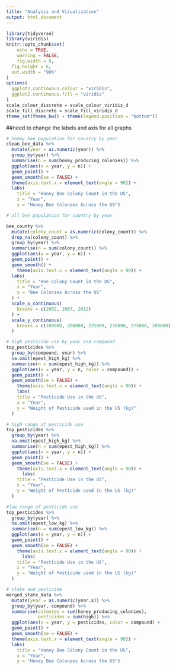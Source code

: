 ```yaml
---
title: "Analysis and Visualization"
output: html_document
---
```


```r

library(tidyverse)
library(viridis)
knitr::opts_chunk$set(
	echo = TRUE,
	warning = FALSE,
	fig.width = 8, 
  fig.height = 6,
  out.width = "90%"
)
options(
  ggplot2.continuous.colour = "viridis",
  ggplot2.continuous.fill = "viridis"
)
scale_colour_discrete = scale_colour_viridis_d
scale_fill_discrete = scale_fill_viridis_d
theme_set(theme_bw() + theme(legend.position = "bottom"))

```

##need to change the labels and axis for all graphs

```r
# honey bee population for country by year
clean_bee_data %>%
  mutate(year = as.numeric(year)) %>%
  group_by(year) %>%
  summarise(n = sum(honey_producing_colonies)) %>%
  ggplot(aes(x = year, y = n)) + 
  geom_point() + 
  geom_smooth(se = FALSE) +
  theme(axis.text.x = element_text(angle = 90)) +
  labs(
    title = "Honey Bee Colony Count in the US",
    x = "Year",
    y = "Honey Bee Colonies Across the US")

# all bee population for country by year

bee_county %>%
  mutate(colony_count = as.numeric(colony_count)) %>%
  drop_na(colony_count) %>%
  group_by(year) %>%
  summarise(n = sum(colony_count)) %>%
  ggplot(aes(x = year, y = n)) + 
  geom_point() + 
  geom_smooth() +
    theme(axis.text.x = element_text(angle = 90)) +
  labs(
    title = "Bee Colony Count in the US",
    x = "Year",
    y = "Bee Colonies Across the US"
  ) +
  scale_x_continuous(
    breaks = c(2002, 2007, 2012)
  ) + 
  scale_y_continuous(
    breaks = c(100000, 200000, 225000, 250000, 275000, 300000)
  )
```

```r
# high pesticide use by year and compound
top_pesticides %>%
  group_by(compound, year) %>%
  na.omit(epest_high_kg) %>%
  summarise(n = sum(epest_high_kg)) %>%
  ggplot(aes(x = year, y = n, color = compound)) + 
  geom_point() + 
  geom_smooth(se = FALSE) +
    theme(axis.text.x = element_text(angle = 90)) +
    labs(
    title = "Pesticide Use in the US",
    x = "Year",
    y = "Weight of Pesticide used in the US (kg)"
  )

# high range of pesticide use
top_pesticides %>%
  group_by(year) %>%
  na.omit(epest_high_kg) %>%
  summarise(n = sum(epest_high_kg)) %>%
  ggplot(aes(x = year, y = n)) + 
  geom_point() + 
  geom_smooth(se = FALSE) +
    theme(axis.text.x = element_text(angle = 90)) +
      labs(
    title = "Pesticide Use in the US",
    x = "Year",
    y = "Weight of Pesticide used in the US (kg)"
  )

#low range of pesticide use
top_pesticides %>%
  group_by(year) %>%
  na.omit(epest_low_kg) %>%
  summarise(n = sum(epest_low_kg)) %>%
  ggplot(aes(x = year, y = n)) + 
  geom_point() + 
  geom_smooth(se = FALSE) +
    theme(axis.text.x = element_text(angle = 90)) +
      labs(
    title = "Pesticide Use in the US",
    x = "Year",
    y = "Weight of Pesticide used in the US (kg)"
  )

```

```r
# state and pesticide
merged_state_data %>%
  mutate(year = as.numeric(year.x)) %>%
  group_by(year, compound) %>%
  summarise(colonies = sum(honey_producing_colonies), 
            pesticides = sum(high)) %>%
  ggplot(aes(x = year, y = pesticides, color = compound) + 
  geom_point() + 
  geom_smooth(se = FALSE) +
  theme(axis.text.x = element_text(angle = 90)) +
  labs(
    title = "Honey Bee Colony Count in the US",
    x = "Year",
    y = "Honey Bee Colonies Across the US")
```

